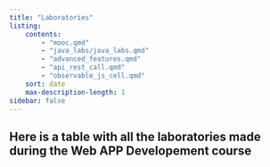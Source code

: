 ```yaml
---
title: "Laboratories"
listing:
    contents:
        - "mooc.qmd"
        - "java_labs/java_labs.qmd"
        - "advanced_features.qmd"
        - "api_rest_call.qmd"
        - "observable_js_cell.qmd"
    sort: date
    max-description-length: 1    
sidebar: false        
---
```


Here is a table with all the laboratories made during the Web APP Developement course
---